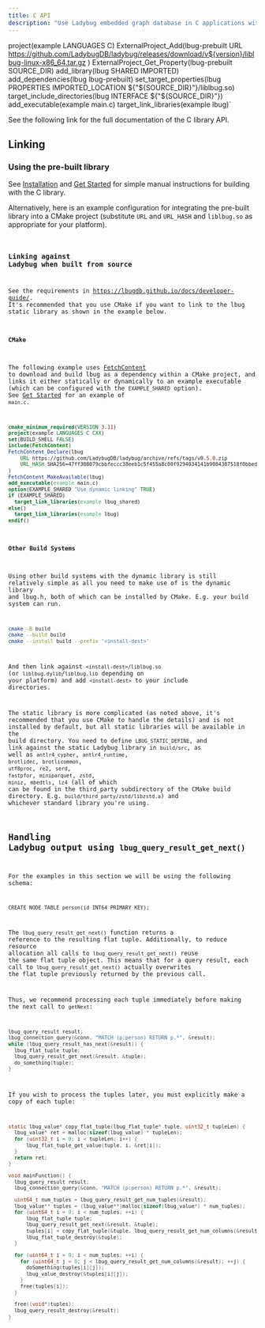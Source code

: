 ```yaml
---
title: C API
description: "Use Ladybug embedded graph database in C applications with the official C API"
---
```



project(example LANGUAGES C)
ExternalProject_Add(lbug-prebuilt
    URL https://github.com/LadybugDB/ladybug/releases/download/v${version}/liblbug-linux-x86_64.tar.gz
)
ExternalProject_Get_Property(lbug-prebuilt SOURCE_DIR)
add_library(lbug SHARED IMPORTED)
add_dependencies(lbug lbug-prebuilt)
set_target_properties(lbug PROPERTIES IMPORTED_LOCATION ${"${SOURCE_DIR}"}/liblbug.so)
target_include_directories(lbug INTERFACE ${"${SOURCE_DIR}"})
add_executable(example main.c)
target_link_libraries(example lbug)`

See the following link for the full documentation of the C library API.

<LinkCard
  title="C API documentation"
  href="https://lbugdb.github.io/api-docs/c/lbug_8h.html"
/>

## Linking

### Using the pre-built library

See [Installation](/installation) and [Get Started](/get-started) for simple manual instructions for building with the C library.

Alternatively, here is an example configuration for integrating the pre-built library into a CMake project (substitute `URL` and `URL_HASH` and `liblbug.so` as appropriate for your platform).
<Code code={CMAKE_CONTENT} lang="cmake"/>

### Linking against Ladybug when built from source

See the requirements in https://lbugdb.github.io/docs/developer-guide/.
It's recommended that you use CMake if you want to link to the lbug static library as shown in the example below.

#### CMake

The following example uses [FetchContent](https://cmake.org/cmake/help/latest/module/FetchContent.html) to download and build lbug as a dependency within a CMake project, and links it either statically or dynamically to an example executable (which can be configured with the `EXAMPLE_SHARED` option). See [Get Started](/get-started) for an example of `main.c`.
```cmake
cmake_minimum_required(VERSION 3.11)
project(example LANGUAGES C CXX)
set(BUILD_SHELL FALSE)
include(FetchContent)
FetchContent_Declare(lbug
    URL https://github.com/LadybugDB/ladybug/archive/refs/tags/v0.5.0.zip
    URL_HASH SHA256=47ff308079cbbfeccc38eeb1c5f455a8c00f9294034141b9084387518f0bbed9
)
FetchContent_MakeAvailable(lbug)
add_executable(example main.c)
option(EXAMPLE_SHARED "Use dynamic linking" TRUE)
if (EXAMPLE_SHARED)
  target_link_libraries(example lbug_shared)
else()
  target_link_libraries(example lbug)
endif()
```

#### Other Build Systems

Using other build systems with the dynamic library is still relatively simple as all you need to make use of is the dynamic library and lbug.h, both of which can be installed by CMake. E.g. your build system can run.
```bash
cmake -B build
cmake --build build
cmake --install build --prefix '<install-dest>'
```
And then link against `<install-dest>/liblbug.so` (or `liblbug.dylib`/`liblbug.lib` depending on your platform) and add `<install-dest>` to your include directories.


The static library is more complicated (as noted above, it's recommended that you use CMake to handle the details) and is not installed by default, but all static libraries will be available in the build directory.
You need to define `LBUG_STATIC_DEFINE`, and link against the static Ladybug library in `build/src`, as well as `antlr4_cypher`, `antlr4_runtime`, `brotlidec`, `brotlicommon`, `utf8proc`, `re2`, `serd`, `fastpfor`, `miniparquet`, `zstd`, `miniz`, `mbedtls`, `lz4` (all of which can be found in the third_party subdirectory of the CMake build directory. E.g. `build/third_party/zstd/libzstd.a`) and whichever standard library you're using.

## Handling Ladybug output using `lbug_query_result_get_next()`

For the examples in this section we will be using the following schema:
```cypher
CREATE NODE TABLE person(id INT64 PRIMARY KEY);
```

The `lbug_query_result_get_next()` function returns a reference to the resulting flat tuple. Additionally, to reduce resource allocation all calls to `lbug_query_result_get_next()` reuse the same
flat tuple object. This means that for a query result, each call to `lbug_query_result_get_next()` actually overwrites the flat tuple previously returned by the previous call.

Thus, we recommend processing each tuple immediately before making the next call to `getNext`:

```c
lbug_query_result result;
lbug_connection_query(&conn, "MATCH (p:person) RETURN p.*", &result);
while (lbug_query_result_has_next(&result)) {
  lbug_flat_tuple tuple;
  lbug_query_result_get_next(&result, &tuple);
  do_something(tuple);
}
```

If you wish to process the tuples later, you must explicitly make a copy of each tuple:
```c
static lbug_value* copy_flat_tuple(lbug_flat_tuple* tuple, uint32_t tupleLen) {
  lbug_value* ret = malloc(sizeof(lbug_value) * tupleLen);
  for (uint32_t i = 0; i < tupleLen; i++) {
      lbug_flat_tuple_get_value(tuple, i, &ret[i]);
  }
  return ret;
}

void mainFunction() {
  lbug_query_result result;
  lbug_connection_query(&conn, "MATCH (p:person) RETURN p.*", &result);

  uint64_t num_tuples = lbug_query_result_get_num_tuples(&result);
  lbug_value** tuples = (lbug_value**)malloc(sizeof(lbug_value*) * num_tuples);
  for (uint64_t i = 0; i < num_tuples; ++i) {
      lbug_flat_tuple tuple;
      lbug_query_result_get_next(&result, &tuple);
      tuples[i] = copy_flat_tuple(&tuple, lbug_query_result_get_num_columns(&result));
      lbug_flat_tuple_destroy(&tuple);
  }

  for (uint64_t i = 0; i < num_tuples; ++i) {
    for (uint64_t j = 0; j < lbug_query_result_get_num_columns(&result); ++j) {
      doSomething(tuples[i][j]);
      lbug_value_destroy(&tuples[i][j]);
    }
    free(tuples[i]);
  }

  free((void*)tuples);
  lbug_query_result_destroy(&result);
}
```
